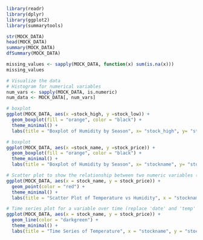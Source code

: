 ```{r}
library(readr)
library(dplyr)
library(ggplot2)
library(summarytools)
```

```{r}
str(MOCK_DATA)
head(MOCK_DATA)
summary(MOCK_DATA)
dfSummary(MOCK_DATA)
```

```{r}
missing_values <- sapply(MOCK_DATA, function(x) sum(is.na(x)))
missing_values
```

```{r}
# Visualize the data
# Histogram for numerical variables
num_vars <- sapply(MOCK_DATA, is.numeric)
num_data <- MOCK_DATA[, num_vars]
```

```{r}
# boxplot
ggplot(MOCK_DATA, aes(x =stock_high, y =stock_low)) +
  geom_boxplot(fill = "orange", color = "black") +
  theme_minimal() +
  labs(title = "Boxplot of Humidity by Season", x= "stock_high", y= "stock_low")
```
```{r}
# boxplot
ggplot(MOCK_DATA, aes(x =stock_name, y =stock_price)) +
  geom_boxplot(fill = "orange", color = "black") +
  theme_minimal() +
  labs(title = "Boxplot of Humidity by Season", x= "stockname", y= "stockprice")
```

```{r}
# Scatter plot to show the relationship between two numeric variables (replace 'temp' and 'humidity' with appropriate column names)
ggplot(MOCK_DATA, aes(x = stock_name, y = stock_price)) +
  geom_point(color = "red") +
  theme_minimal() +
  labs(title = "Scatter Plot of Temperature vs Humidity", x = "stockname", y = "stockprice")
```

```{r}
# Time series plot for a variable over time (replace 'date' and 'temp' with appropriate column names)
ggplot(MOCK_DATA, aes(x = stock_name, y = stock_price)) +
  geom_line(color = "darkgreen") +
  theme_minimal() +
  labs(title = "Time Series of Temperature", x = "stockname", y = "stockprice")
```